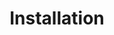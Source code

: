 ---
title: Installation
description: Explore Coolify’s features, integrations, guides, troubleshooting tips, and usage steps.
---